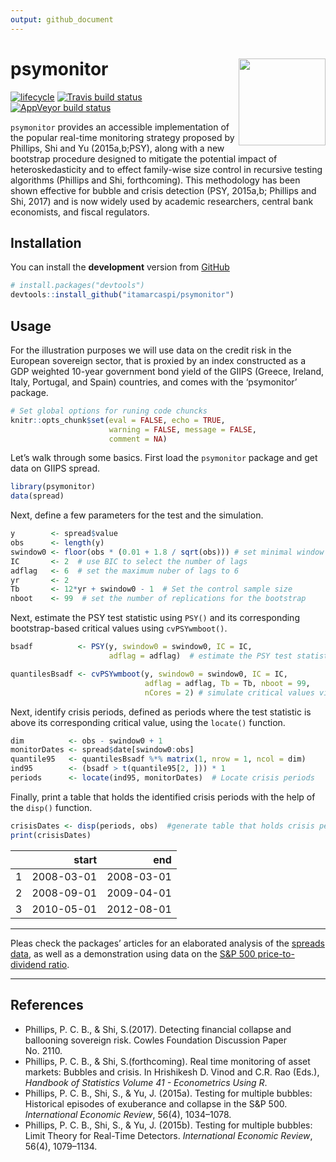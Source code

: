```yaml
---
output: github_document
---
```


<!-- README.md is generated from README.Rmd. Please edit that file -->


# psymonitor <img src="man/figures/logo.png" align="right" height=139/>


[![lifecycle](https://img.shields.io/badge/lifecycle-experimental-orange.svg)](https://www.tidyverse.org/lifecycle/#experimental)
[![Travis build status](https://travis-ci.org/itamarcaspi/psymonitor.svg?branch=master)](https://travis-ci.org/itamarcaspi/psymonitor)
[![AppVeyor build status](https://ci.appveyor.com/api/projects/status/github/itamarcaspi/psymonitor?branch=master&svg=true)](https://ci.appveyor.com/project/itamarcaspi/psymonitor)


`psymonitor` provides an accessible implementation of the popular real-time monitoring strategy proposed by Phillips, Shi and Yu (2015a,b;PSY), along with a new bootstrap procedure designed to mitigate the potential impact of heteroskedasticity and to effect family-wise size control in recursive testing algorithms (Phillips and Shi, forthcoming). This methodology has been shown effective for bubble and crisis detection (PSY, 2015a,b; Phillips and Shi, 2017) and is now widely used by academic researchers, central bank economists, and fiscal regulators.

## Installation

You can install the **development** version from
[GitHub](https://github.com/itamarcaspi/psymonitor/)

```r
# install.packages("devtools")
devtools::install_github("itamarcaspi/psymonitor")
```

## Usage

For the illustration purposes we will use data on the credit risk in the European sovereign sector, that is proxied by an index constructed as a GDP weighted 10-year government bond yield of the GIIPS (Greece, Ireland, Italy, Portugal, and Spain) countries, and comes with the 'psymonitor' package.


```r
# Set global options for runing code chuncks
knitr::opts_chunk$set(eval = FALSE, echo = TRUE,
                      warning = FALSE, message = FALSE,
                      comment = NA)
```

Let’s walk through some basics. First load the `psymonitor` package and get data on GIIPS spread.

```r
library(psymonitor)
data(spread)

```


Next, define a few parameters for the test and the simulation.

```r
y        <- spread$value
obs      <- length(y)
swindow0 <- floor(obs * (0.01 + 1.8 / sqrt(obs))) # set minimal window size
IC       <- 2  # use BIC to select the number of lags
adflag   <- 6  # set the maximum nuber of lags to 6
yr       <- 2  
Tb       <- 12*yr + swindow0 - 1  # Set the control sample size
nboot    <- 99  # set the number of replications for the bootstrap

```

Next, estimate the PSY test statistic using `PSY()` and its corresponding bootstrap-based critical values using `cvPSYwmboot()`.

```r
bsadf          <- PSY(y, swindow0 = swindow0, IC = IC,
                      adflag = adflag)  # estimate the PSY test statistics sequence

quantilesBsadf <- cvPSYwmboot(y, swindow0 = swindow0, IC = IC,
                              adflag = adflag, Tb = Tb, nboot = 99,
                              nCores = 2) # simulate critical values via wild bootstrap. Note that the number of cores is arbitrarily set to 2.

```

Next, identify crisis periods, defined as periods where the test statistic is above its corresponding critical value, using the `locate()` function.

```r
dim          <- obs - swindow0 + 1 
monitorDates <- spread$date[swindow0:obs]
quantile95   <- quantilesBsadf %*% matrix(1, nrow = 1, ncol = dim)
ind95        <- (bsadf > t(quantile95[2, ])) * 1
periods      <- locate(ind95, monitorDates)  # Locate crisis periods
```

Finally, print a table that holds the identified crisis periods with the help of the `disp()` function.

```r
crisisDates <- disp(periods, obs)  #generate table that holds crisis periods
print(crisisDates)
```
       
|   |  start     |  end       |
|--:|-----------:|-----------:|
|  1|  2008-03-01|  2008-03-01|
|  2|  2008-09-01|  2009-04-01|
|  3|  2010-05-01|  2012-08-01|

---

Pleas check the packages' articles for an elaborated analysis of the [spreads data](https://itamarcaspi.github.io/psymonitor/articles/illustrationBONDS.html), as well as a demonstration using data on the [S&P 500 price-to-dividend ratio](https://itamarcaspi.github.io/psymonitor/articles/illustrationSNP.html).

---

## References
  * Phillips, P. C. B., & Shi, S.(2017). Detecting financial collapse and ballooning sovereign risk. Cowles Foundation Discussion Paper No. 2110.
  * Phillips, P. C. B., & Shi, S.(forthcoming). Real time monitoring of asset markets: Bubbles and crisis. In Hrishikesh D. Vinod and C.R. Rao (Eds.), *Handbook of Statistics Volume 41 - Econometrics Using R*.
  * Phillips, P. C. B., Shi, S., & Yu, J. (2015a).  Testing for multiple bubbles: Historical episodes of exuberance and collapse in the S&P 500. *International Economic Review*, 56(4), 1034--1078.
  * Phillips, P. C. B., Shi, S., & Yu, J. (2015b). Testing for multiple bubbles: Limit Theory for Real-Time Detectors. *International Economic Review*, 56(4), 1079--1134.
  
  
